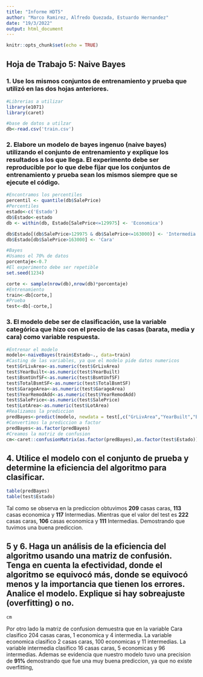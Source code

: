 ```yaml
---
title: "Informe HDT5"
author: "Marco Ramirez, Alfredo Quezada, Estuardo Hernandez"
date: "19/3/2022"
output: html_document
---
```


```r
knitr::opts_chunk$set(echo = TRUE)
```

## Hoja de Trabajo 5: Naive Bayes

### 1. Use los mismos conjuntos de entrenamiento y prueba que utilizó en las dos hojas anteriores. 

```r

#Librerias a utilizar
library(e1071)
library(caret)

#base de datos a utilzar
db<-read.csv('train.csv')

```


###  2. Elabore un modelo de bayes ingenuo (naive bayes) utilizando el conjunto de entrenamiento y explique los resultados a los que llega. El experimento debe ser reproducible por lo que debe fijar que los conjuntos de entrenamiento y prueba sean los mismos siempre que se ejecute el código. 

```r
#Encontramos los percentiles
percentil <- quantile(db$SalePrice)
#Percentiles
estado<-c('Estado')
db$Estado<-estado
db <- within(db, Estado[SalePrice<=129975] <- 'Economica')

db$Estado[(db$SalePrice>129975 & db$SalePrice<=163000)] <- 'Intermedia'
db$Estado[db$SalePrice>163000] <- 'Cara'

#Bayes 
#Usamos el 70% de datos
porcentaje<-0.7
#El experimento debe ser repetible
set.seed(1234)

corte <- sample(nrow(db),nrow(db)*porcentaje)
#Entrenamiento
train<-db[corte,]
#Prueba
test<-db[-corte,]

```

### 3. El modelo debe ser de clasificación, use la variable categórica que hizo con el precio de las casas (barata, media y cara) como variable respuesta. 


```r
#Entrenar el modelo
modelo<-naiveBayes(train$Estado~., data=train)
#Casting de las variables, ya que el modelo pide datos numericos
test$GrLivArea<-as.numeric(test$GrLivArea)
test$YearBuilt<-as.numeric(test$YearBuilt)
test$BsmtUnfSF<-as.numeric(test$BsmtUnfSF)
test$TotalBsmtSF<-as.numeric(test$TotalBsmtSF)
test$GarageArea<-as.numeric(test$GarageArea)
test$YearRemodAdd<-as.numeric(test$YearRemodAdd)
test$SalePrice<-as.numeric(test$SalePrice)
test$LotArea<-as.numeric(test$LotArea)
#Realizamos la prediccion
predBayes<-predict(modelo, newdata = test[,c("GrLivArea","YearBuilt","BsmtUnfSF","TotalBsmtSF","GarageArea","YearRemodAdd", "SalePrice","LotArea")])
#Convertimos la prediccion a factor
predBayes<-as.factor(predBayes)
#Creamos la matriz de confusion
cm<-caret::confusionMatrix(as.factor(predBayes),as.factor(test$Estado))

```
## 4. Utilice  el  modelo  con  el  conjunto  de  prueba  y  determine  la  eficiencia  del  algoritmo  para clasificar. 


```r
table(predBayes)
table(test$Estado)

```

Tal como se observa en la prediccion obtuvimos **209** casas caras, **113** casas economica y **117** Intermedias.
Mientras que el valor del test es **222** casas caras, **106** casas economica y **111** Intermedias.
Demostrando que tuvimos una buena prediccion.

## 5 y 6. Haga un análisis de la eficiencia del  algoritmo usando una matriz de confusión. Tenga en cuenta la efectividad, donde el algoritmo se equivocó más, donde se equivocó menos y la importancia que tienen los errores. Analice el modelo. Explique si hay sobreajuste (overfitting) o no. 

```r
cm

```

Por otro lado la matriz de confusion demuestra que en la variable Cara clasifico 204 casas caras, 1 economica y 4 intermedia.
La variable economica clasifico 2 casas caras, 100 economicas y 11 intermedias.
La variable intermedia clasifico 16 casas caras, 5 economicas y 96 intermedias.
Ademas se evidencia que nuestro modelo tuvo una precision de **91%** demostrando que fue una muy buena prediccion, ya que no existe overfitting, 





